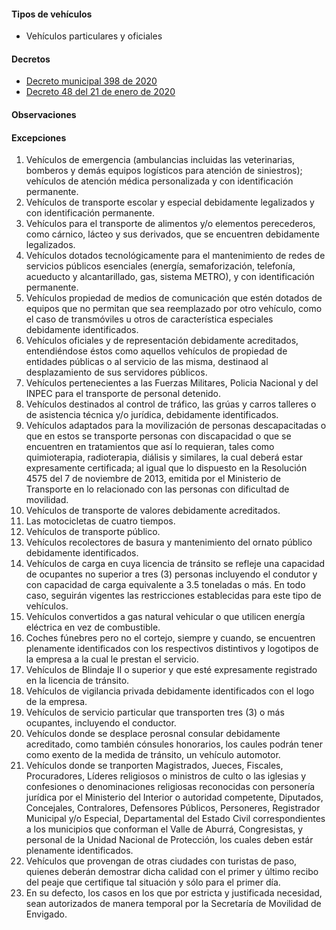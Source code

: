 
#### Tipos de vehículos

- Vehículos particulares y oficiales

#### Decretos

- [Decreto municipal 398 de 2020](https://normograma.info/medellin/normograma/docs/pdf/mjd_alcamed_0398_2020.pdf)
- [Decreto 48 del 21 de enero de 2020](/envigado/decreto-0000048-del-21-de-enero-de-2020.pdf)

#### Observaciones

<TweetEmbed id="1242284868186374144" />

#### Excepciones

1. Vehículos de emergencia (ambulancias incluidas las veterinarias, bomberos y demás equipos logísticos para atención de siniestros); vehículos de atención médica personalizada y con identificación permanente.
2. Vehículos de transporte escolar y especial debidamente legalizados y con identificación permanente.
3. Vehículos para el transporte de alimentos y/o elementos perecederos, como cárnico, lácteo y sus derivados, que se encuentren debidamente legalizados.
4. Vehículos dotados tecnológicamente para el mantenimiento de redes de servicios públicos esenciales (energía, semaforización, telefonía, acueducto y alcantarillado, gas, sistema METRO), y con identificación permanente.
5. Vehículos propiedad de medios de comunicación que estén dotados de equipos que no permitan que sea reemplazado por otro vehículo, como el caso de transmóviles u otros de característica especiales debidamente identificados.
6. Vehículos oficiales y de representación debidamente acreditados, entendiéndose éstos como aquellos vehículos de propiedad de entidades públicas o al servicio de las misma, destinaod al desplazamiento de sus servidores públicos.
7. Vehículos pertenecientes a las Fuerzas Militares, Policia Nacional y del INPEC para el transporte de personal detenido.
8. Vehículos destinados al control de tráfico, las grúas y carros talleres o de asistencia técnica y/o jurídica, debidamente identificados.
9. Vehículos adaptados para la movilización de personas descapacitadas o que en estos se transporte personas con discapacidad o que se encuentren en tratamientos que así lo requieran, tales como quimioterapia, radioterapia, diálisis y similares, la cual deberá estar expresamente certificada; al igual que lo dispuesto en la Resolución 4575 del 7 de noviembre de 2013, emitida por el Ministerio de Transporte en lo relacionado con las personas con dificultad de movilidad.
10. Vehículos de transporte de valores debidamente acreditados.
11. Las motocicletas de cuatro tiempos.
12. Vehículos de transporte público.
13. Vehículos recolectores de basura y mantenimiento del ornato público debidamente identificados.
14. Vehículos de carga en cuya licencia de tránsito se refleje una capacidad de ocupantes no superior a tres (3) personas incluyendo el condutor y con capacidad de carga equivalente a 3.5 toneladas o más. En todo caso, seguirán vigentes las restricciones establecidas para este tipo de vehículos.
15. Vehículos convertidos a gas natural vehicular o que utilicen energía eléctrica en vez de combustible.
16. Coches fúnebres pero no el cortejo, siempre y cuando, se encuentren plenamente identificados con los respectivos distintivos y logotipos de la empresa a la cual le prestan el servicio.
17. Vehículos de Blindaje II o superior y que esté expresamente registrado en la licencia de tránsito.
18. Vehículos de vigilancia privada debidamente identificados con el logo de la empresa.
19. Vehículos de servicio particular que transporten tres (3) o más ocupantes, incluyendo el conductor.
20. Vehículos donde se desplace perosnal consular debidamente acreditado, como también cónsules honorarios, los caules podrán tener como exento de la medida de tránsito, un vehículo automotor.
21. Vehículos donde se tranporten Magistrados, Jueces, Fiscales, Procuradores, Líderes religiosos o ministros de culto o las iglesias y confesiones o denominaciones religiosas reconocidas con personería jurídica por el Ministerio del Interior o autoridad competente, Diputados, Concejales, Contralores, Defensores Públicos, Personeres, Registrador Municipal y/o Especial, Departamental del Estado Civil correspondientes a los municipios que conforman el Valle de Aburrá, Congresistas, y personal de la Unidad Nacional de Protección, los cuales deben estár plenamente identificados.
22. Vehículos que provengan de otras ciudades con turistas de paso, quienes deberán demostrar dicha calidad con el primer y último recibo del peaje que certifique tal situación y sólo para el primer día.
23. En su defecto, los casos en los que por estricta y justificada necesidad, sean autorizados de manera temporal por la Secretaría de Movilidad de Envigado.
